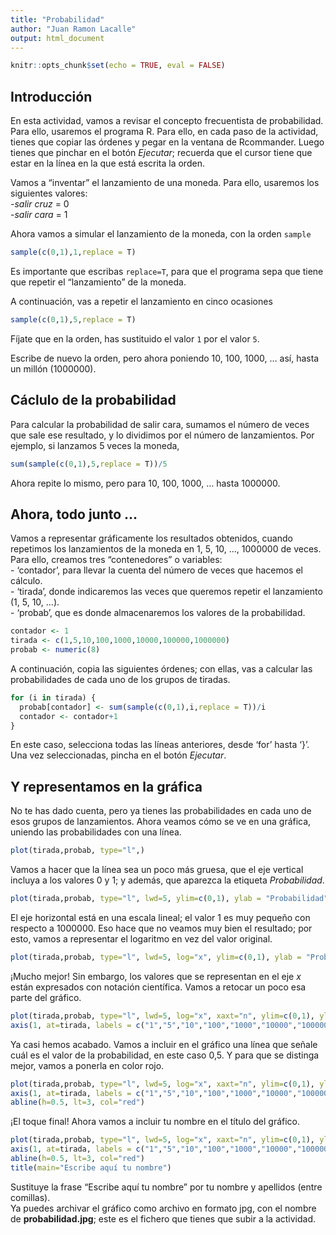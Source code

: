 ```yaml
---
title: "Probabilidad"
author: "Juan Ramon Lacalle"
output: html_document
---
```


```r
knitr::opts_chunk$set(echo = TRUE, eval = FALSE)
```


## Introducción
En esta actividad, vamos a revisar el concepto frecuentista de probabilidad. Para ello, usaremos el programa R. Para ello, en cada paso de la actividad, tienes que copiar las  órdenes y pegar en la ventana de Rcommander. Luego tienes que pinchar en el botón *Ejecutar*; recuerda que el cursor tiene que estar en la línea en la que está escrita la orden.  

Vamos a "inventar" el lanzamiento de una moneda. Para ello, usaremos los siguientes valores:    
-*salir cruz* = 0  
-*salir cara* = 1  

Ahora vamos a simular el lanzamiento de la moneda, con la orden `sample`   

```r
sample(c(0,1),1,replace = T)
```

Es importante que escribas `replace=T`, para que el programa sepa que tiene que repetir el "lanzamiento" de la moneda.  

A continuación, vas a repetir el lanzamiento en cinco ocasiones   
```r
sample(c(0,1),5,replace = T)
```
Fíjate que en la orden, has sustituido el valor `1` por el valor `5`.  

Escribe de nuevo la orden, pero ahora poniendo 10, 100, 1000, ... así, hasta un millón (1000000).

## Cáclulo de la probabilidad

Para calcular la probabilidad de salir cara, sumamos el número de veces que sale ese resultado, y lo dividimos por el número de lanzamientos. Por ejemplo, si lanzamos 5 veces la moneda,   

```r
sum(sample(c(0,1),5,replace = T))/5
```

Ahora repite lo mismo, pero para 10, 100, 1000, ... hasta 1000000.

## Ahora, todo junto ...

Vamos a representar gráficamente los resultados obtenidos, cuando repetimos los lanzamientos de la moneda en 1, 5, 10, ..., 1000000 de veces. Para ello, creamos tres "contenedores" o variables:  
- 'contador', para llevar la cuenta del número de veces que hacemos el cálculo.  
- 'tirada', donde indicaremos las veces que queremos repetir el lanzamiento (1, 5, 10, ...).   
- 'probab', que es donde almacenaremos los valores de la probabilidad.  


```r
contador <- 1
tirada <- c(1,5,10,100,1000,10000,100000,1000000)
probab <- numeric(8)
```

A continuación, copia las siguientes órdenes; con ellas, vas a calcular las probabilidades de cada uno de los grupos de tiradas.  
```r
for (i in tirada) {
  probab[contador] <- sum(sample(c(0,1),i,replace = T))/i
  contador <- contador+1
}
```

En este caso, selecciona todas las líneas anteriores, desde 'for' hasta '}'. Una vez seleccionadas, pincha en el botón *Ejecutar*.

## Y representamos en la gráfica
No te has dado cuenta, pero ya tienes las probabilidades en cada uno de esos grupos de lanzamientos. Ahora veamos cómo se ve en una gráfica, uniendo las probabilidades con una línea.  
```r
plot(tirada,probab, type="l",)
```

Vamos a hacer que la línea sea un poco más gruesa, que el eje vertical incluya a los valores 0 y 1; y además, que aparezca la etiqueta *Probabilidad*.  
```r
plot(tirada,probab, type="l", lwd=5, ylim=c(0,1), ylab = "Probabilidad")
```

El eje horizontal está en una escala lineal; el valor 1 es muy pequeño con respecto a 1000000. Eso hace que no veamos muy bien el resultado; por esto, vamos a representar el logaritmo en vez del valor original.  
```r
plot(tirada,probab, type="l", lwd=5, log="x", ylim=c(0,1), ylab = "Probabilidad")
```

¡Mucho mejor! Sin embargo, los valores que se representan en el eje $x$ están expresados con notación científica. Vamos a retocar un poco esa parte del gráfico.  
```r
plot(tirada,probab, type="l", lwd=5, log="x", xaxt="n", ylim=c(0,1), ylab = "Probabilidad")
axis(1, at=tirada, labels = c("1","5","10","100","1000","10000","100000","1000000") )
```

Ya casi hemos acabado. Vamos a incluir en el gráfico una línea que señale cuál es el valor de la probabilidad, en este caso 0,5. Y para que se distinga mejor, vamos a ponerla en color rojo.  
```r
plot(tirada,probab, type="l", lwd=5, log="x", xaxt="n", ylim=c(0,1), ylab = "Probabilidad")
axis(1, at=tirada, labels = c("1","5","10","100","1000","10000","100000","1000000") )
abline(h=0.5, lt=3, col="red")
```

¡El toque final! Ahora vamos a incluir tu nombre en el título del gráfico.  
```r
plot(tirada,probab, type="l", lwd=5, log="x", xaxt="n", ylim=c(0,1), ylab = "Probabilidad")
axis(1, at=tirada, labels = c("1","5","10","100","1000","10000","100000","1000000") )
abline(h=0.5, lt=3, col="red")
title(main="Escribe aquí tu nombre")
```
Sustituye la frase "Escribe aquí tu nombre" por tu nombre y apellidos (entre comillas).  
Ya puedes archivar el gráfico como archivo en formato jpg, con el nombre de **probabilidad.jpg**; este es el fichero que tienes que subir a la actividad.  
